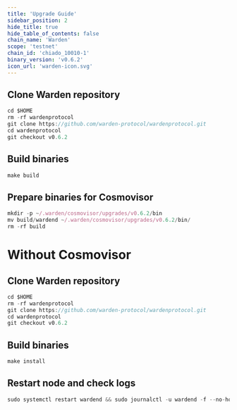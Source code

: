 ```yaml
---
title: 'Upgrade Guide'
sidebar_position: 2
hide_title: true
hide_table_of_contents: false
chain_name: 'Warden'
scope: 'testnet'
chain_id: 'chiado_10010-1'
binary_version: 'v0.6.2'
icon_url: 'warden-icon.svg'
---
```



<PageTitle
  iconUrl="img/warden-icon.svg"
  title="Warden Upgrade Guide"
  chainId="chiado_10010-1"
  version="v0.6.2"
/>

## Clone Warden repository

```js
cd $HOME
rm -rf wardenprotocol
git clone https://github.com/warden-protocol/wardenprotocol.git
cd wardenprotocol
git checkout v0.6.2
```

## Build binaries

```js
make build
```

## Prepare binaries for Cosmovisor

```js
mkdir -p ~/.warden/cosmovisor/upgrades/v0.6.2/bin
mv build/wardend ~/.warden/cosmovisor/upgrades/v0.6.2/bin/
rm -rf build
```

# Without Cosmovisor

## Clone Warden repository

```js
cd $HOME
rm -rf wardenprotocol
git clone https://github.com/warden-protocol/wardenprotocol.git
cd wardenprotocol
git checkout v0.6.2
```

## Build binaries

```js
make install
```

## Restart node and check logs

```js
sudo systemctl restart wardend && sudo journalctl -u wardend -f --no-hostname -o cat
```
